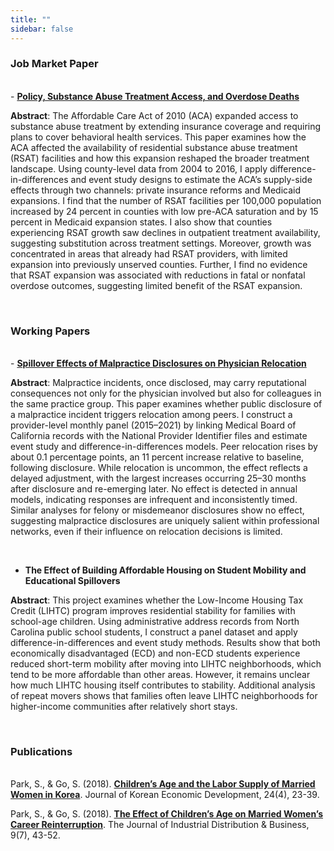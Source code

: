 ```yaml
---
title: ""
sidebar: false
---
```


### Job Market Paper

<br> - [**Policy, Substance Abuse Treatment Access, and Overdose Deaths**](https://drive.google.com/file/d/1hC4gMJhswzeVGNqZVuZjl0Fu7fFbG_kJ/view?usp=sharing)

**Abstract**: The Affordable Care Act of 2010 (ACA) expanded access to substance abuse treatment by extending insurance coverage and requiring plans to cover behavioral health services. This paper examines how the ACA affected the availability of residential substance abuse treatment (RSAT) facilities and how this expansion reshaped the broader treatment landscape. Using county-level data from 2004 to 2016, I apply difference-in-differences and event study designs to estimate the ACA’s supply-side effects through two channels: private insurance reforms and Medicaid expansions. I find that the number of RSAT facilities per 100,000 population increased by 24 percent in counties with low pre-ACA saturation and by 15 percent in Medicaid expansion states. I also show that counties experiencing RSAT growth saw declines in outpatient treatment availability, suggesting substitution across treatment settings. Moreover, growth was concentrated in areas that already had RSAT providers, with limited expansion into previously unserved counties. Further, I find no evidence that RSAT expansion was associated with reductions in fatal or nonfatal overdose outcomes, suggesting limited benefit of the RSAT expansion.

\

### Working Papers

<br> - [**Spillover Effects of Malpractice Disclosures on Physician Relocation**](https://drive.google.com/file/d/1iIZrZHLg0Tu3SDiYBdSXl9D8KdqQCPv-/view?usp=sharing)

**Abstract**: Malpractice incidents, once disclosed, may carry reputational consequences not only for the physician involved but also for colleagues in the same practice group. This paper examines whether public disclosure of a malpractice incident triggers relocation among peers. I construct a provider-level monthly panel (2015–2021) by linking Medical Board of California records with the National Provider Identifier files and estimate event study and difference-in-differences models. Peer relocation rises by about 0.1 percentage points, an 11 percent increase relative to baseline, following disclosure. While relocation is uncommon, the effect reflects a delayed adjustment, with the largest increases occurring 25–30 months after disclosure and re-emerging later. No effect is detected in annual models, indicating responses are infrequent and inconsistently timed. Similar analyses for felony or misdemeanor disclosures show no effect, suggesting malpractice disclosures are uniquely salient within professional networks, even if their influence on relocation decisions is limited.

\

-   **The Effect of Building Affordable Housing on Student Mobility and Educational Spillovers**

**Abstract**: This project examines whether the Low-Income Housing Tax Credit (LIHTC) program improves residential stability for families with school-age children. Using administrative address records from North Carolina public school students, I construct a panel dataset and apply difference-in-differences and event study methods. Results show that both economically disadvantaged (ECD) and non-ECD students experience reduced short-term mobility after moving into LIHTC neighborhoods, which tend to be more affordable than other areas. However, it remains unclear how much LIHTC housing itself contributes to stability. Additional analysis of repeat movers shows that families often leave LIHTC neighborhoods for higher-income communities after relatively short stays.

\

### Publications

<br> Park, S., & Go, S. (2018). [**Children’s Age and the Labor Supply of Married Women in Korea**](https://www.kci.go.kr/kciportal/ci/sereArticleSearch/ciSereArtiView.kci?sereArticleSearchBean.artiId=ART002429676). Journal of Korean Economic Development, 24(4), 23-39. 

Park, S., & Go, S. (2018). [**The Effect of Children's Age on Married Women's Career Reinterruption**](https://www.kci.go.kr/kciportal/ci/sereArticleSearch/ciSereArtiView.kci?sereArticleSearchBean.artiId=ART002369729). The Journal of Industrial Distribution & Business, 9(7), 43-52.

